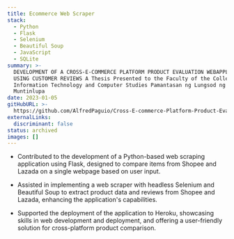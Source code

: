 ```yaml
---
title: Ecommerce Web Scraper
stack:
  - Python
  - Flask
  - Selenium
  - Beautiful Soup
  - JavaScript
  - SQLite
summary: >-
  DEVELOPMENT OF A CROSS-E-COMMERCE PLATFORM PRODUCT EVALUATION WEBAPPLICATION
  USING CUSTOMER REVIEWS A Thesis Presented to the Faculty of the College of
  Information Technology and Computer Studies Pamantasan ng Lungsod ng
  Muntinlupa
date: 2023-01-05
gitHubURL: >-
  https://github.com/AlfredPaguio/Cross-E-commerce-Platform-Product-Evaluation-Web-Application-Capstone
externalLinks:
  discriminant: false
status: archived
images: []
---
```

* Contributed to the development of a Python-based web scraping application using Flask, designed to compare items from Shopee and Lazada on a single webpage based on user input.

* Assisted in implementing a web scraper with headless Selenium and Beautiful Soup to extract product data and reviews from Shopee and Lazada, enhancing the application's capabilities.

* Supported the deployment of the application to Heroku, showcasing skills in web development and deployment, and offering a user-friendly solution for cross-platform product comparison.

